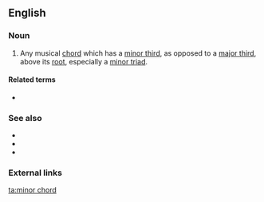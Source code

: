 ==English==

===Noun===
{{en-noun|head=[[minor]] [[chord]]}}

# {{lb|en|music}} Any musical [[chord]] which has a [[minor third]], as opposed to a [[major third]], above its [[root]], especially a [[minor triad]].

====Related terms====
* {{l|en|major chord}}

===See also===
* {{l|en|augmented chord}}
* {{l|en|diminished chord}}
* {{l|en|suspended chord}}

===External links===
{{pedia|minor chord}}

[[ta:minor chord]]